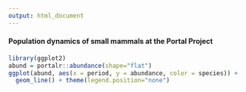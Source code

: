 ```yaml
---
output: html_document
---
```


#### Population dynamics of small mammals at the Portal Project

```r
library(ggplot2)
abund = portalr::abundance(shape="flat")
ggplot(abund, aes(x = period, y = abundance, color = species)) +
  geom_line() + theme(legend.position="none")
```
